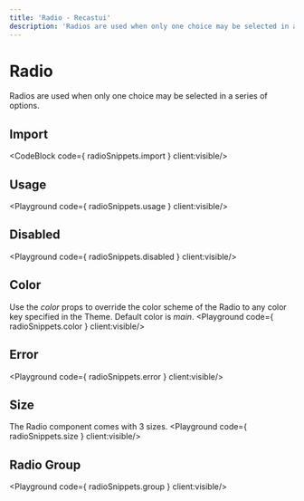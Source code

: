```yaml
---
title: 'Radio - Recastui'
description: 'Radios are used when only one choice may be selected in a series of options.'
---
```


# Radio

Radios are used when only one choice may be selected in a series of options.

## Import
<CodeBlock code={ radioSnippets.import } client:visible/>

## Usage
<Playground code={ radioSnippets.usage } client:visible/>

## Disabled
<Playground code={ radioSnippets.disabled } client:visible/>

## Color
Use the *color* props to override the color scheme of the Radio to any color key specified in the Theme. Default color is *main*.
<Playground code={ radioSnippets.color } client:visible/>

## Error
<Playground code={ radioSnippets.error } client:visible/>

## Size
The Radio component comes with 3 sizes.
<Playground code={ radioSnippets.size } client:visible/>

## Radio Group
<Playground code={ radioSnippets.group } client:visible/>
